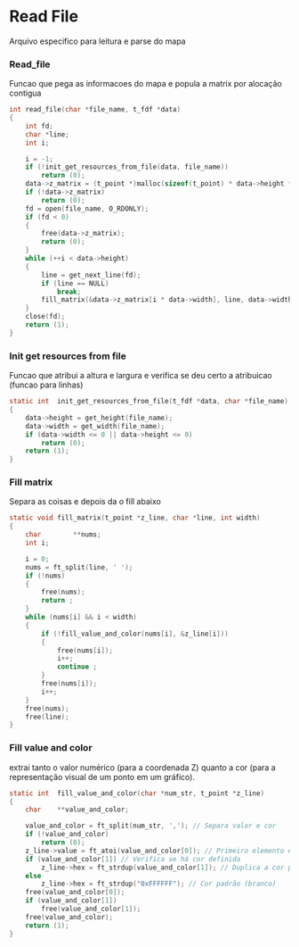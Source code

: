 
# Read File
Arquivo especifico para leitura e parse do mapa


### Read_file
Funcao que pega as informacoes do mapa e popula a matrix por alocação contigua

```c read_file.c
int	read_file(char *file_name, t_fdf *data)
{
	int fd;
	char *line;
	int i;

	i = -1;
	if (!init_get_resources_from_file(data, file_name))
		return (0);
	data->z_matrix = (t_point *)malloc(sizeof(t_point) * data->height * data->width); 	// Alocação contígua
	if (!data->z_matrix)
		return (0);
	fd = open(file_name, O_RDONLY);
	if (fd < 0)
	{
		free(data->z_matrix);
		return (0);
	}
	while (++i < data->height)
	{
		line = get_next_line(fd);
		if (line == NULL)
			break;
		fill_matrix(&data->z_matrix[i * data->width], line, data->width);
	}
	close(fd);
	return (1);
}
```


### Init get resources from file
Funcao que atribui a altura e largura e verifica se deu certo a atribuicao (funcao para linhas)

```c init_get_resources_from_file
static int	init_get_resources_from_file(t_fdf *data, char *file_name)
{
	data->height = get_height(file_name);
	data->width = get_width(file_name);
	if (data->width <= 0 || data->height <= 0)
		return (0);
	return (1);
}
```

### Fill matrix
Separa as coisas e depois da o fill abaixo
```c
static void	fill_matrix(t_point *z_line, char *line, int width)
{
	char		**nums;
	int	i;

	i = 0;
	nums = ft_split(line, ' ');
	if (!nums)
	{
		free(nums);
		return ;
	}
	while (nums[i] && i < width)
	{
		if (!fill_value_and_color(nums[i], &z_line[i]))
		{
			free(nums[i]);
			i++;
			continue ;
		}
		free(nums[i]);
		i++;
	}
	free(nums);
	free(line);
}
```
### Fill value and color

extrai tanto o valor numérico (para a coordenada Z) quanto a cor (para a representação visual de um ponto em um gráfico).
```c fill_value_and_color
static int	fill_value_and_color(char *num_str, t_point *z_line)
{
	char	**value_and_color;

	value_and_color = ft_split(num_str, ','); // Separa valor e cor
	if (!value_and_color)
		return (0);
	z_line->value = ft_atoi(value_and_color[0]); // Primeiro elemento é o valor Z
	if (value_and_color[1]) // Verifica se há cor definida
		z_line->hex = ft_strdup(value_and_color[1]); // Duplica a cor para o hex
	else
		z_line->hex = ft_strdup("0xFFFFFF"); // Cor padrão (branco)
	free(value_and_color[0]);
	if (value_and_color[1])
		free(value_and_color[1]);
	free(value_and_color);
	return (1);
}
```